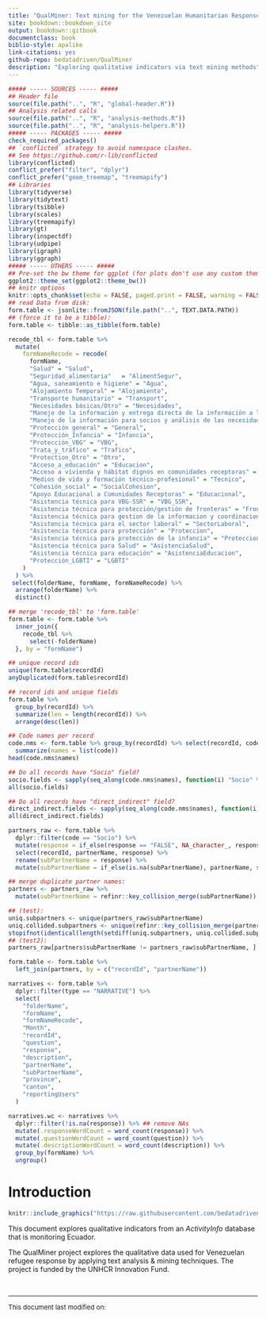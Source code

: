 ```yaml
--- 
title: "QualMiner: Text mining for the Venezuelan Humanitarian Response in Ecuador"
site: bookdown::bookdown_site
output: bookdown::gitbook
documentclass: book
biblio-style: apalike
link-citations: yes
github-repo: bedatadriven/QualMiner
description: "Exploring qualitative indicators via text mining methods"
---
```


```r
##### ----- SOURCES ----- #####
## Header file
source(file.path("..", "R", "global-header.R"))
## Analysis related calls
source(file.path("..", "R", "analysis-methods.R"))
source(file.path("..", "R", "analysis-helpers.R"))
##### ----- PACKAGES ----- #####
check_required_packages()
## `conflicted` strategy to avoid namespace clashes.
## See https://github.com/r-lib/conflicted
library(conflicted)
conflict_prefer("filter", "dplyr")
conflict_prefer("geom_treemap", "treemapify")
## Libraries
library(tidyverse)
library(tidytext)
library(tsibble)
library(scales)
library(treemapify)
library(gt)
library(inspectdf)
library(udpipe)
library(igraph)
library(ggraph)
##### ----- OTHERS ----- #####
## Pre-set the bw theme for ggplot (for plots don't use any custom theme).
ggplot2::theme_set(ggplot2::theme_bw())
## knitr options
knitr::opts_chunk$set(echo = FALSE, paged.print = FALSE, warning = FALSE)
## read Data from disk:
form.table <- jsonlite::fromJSON(file.path("..", TEXT.DATA.PATH))
## (force it to be a tibble):
form.table <- tibble::as_tibble(form.table)
```

```r
recode_tbl <- form.table %>% 
  mutate(
    formNameRecode = recode(
      formName,
      "Salud" = "Salud",
      "Seguridad_alimentaria"	= "AlimentSegur",
      "Agua, saneamiento e higiene" = "Agua",
      "Alojamiento Temporal" = "Alojamiento",
      "Transporte humanitario" = "Transport",
      "Necesidades básicas/Otro" = "Necesidades",
      "Manejo de la información y entrega directa de la información a la población" = "Poblacion",
      "Manejo de la información para socios y análisis de las necesidades" = "Socios",
      "Protección general" = "General",
      "Protección_Infancia" = "Infancia",
      "Protección_VBG" = "VBG",
      "Trata_y_tráfico" = "Trafico",
      "Protection_Otro" = "Otro",
      "Acceso_a_educación" = "Educacion",
      "Acceso a vivienda y hábitat dignos en comunidades receptoras" = "Habitat",
      "Medios de vida y formación técnico-profesional" = "Tecnico",
      "Cohesión_social" = "SocialCohesion",
      "Apoyo Educacional a Comunidades Receptoras" = "Educacional",
      "Asistencia técnica para VBG-SSR" = "VBG_SSR",
      "Asistencia técnica para protección/gestión de fronteras" = "Fronteras",
      "Asistencia técnica para gestion de la informacion y coordinacion" = "Coordinacion",
      "Asistencia técnica para el sector laboral" = "SectorLaboral",
      "Asistencia técnica para protección" = "Proteccion",
      "Asistencia técnica para protección de la infancia" = "ProteccionInfancia",
      "Asistencia técnica para Salud" = "AsistenciaSalud",
      "Asistencia técnica para educación" = "AsistenciaEducacion",
      "Protección_LGBTI" = "LGBTI"
    )
  ) %>% 
 select(folderName, formName, formNameRecode) %>% 
  arrange(folderName) %>% 
  distinct()

## merge 'recode_tbl' to 'form.table'
form.table <- form.table %>% 
  inner_join({
    recode_tbl %>% 
      select(-folderName)
  }, by = "formName")
```

```r
## unique record ids
unique(form.table$recordId)
anyDuplicated(form.table$recordId)

## record ids and unique fields
form.table %>% 
  group_by(recordId) %>% 
  summarize(len = length(recordId)) %>% 
  arrange(desc(len))

## Code names per record
code.nms <- form.table %>% group_by(recordId) %>% select(recordId, code) %>% 
  summarize(names = list(code))
head(code.nms$names)

## Do all records have "Socio" field?
socio.fields <- sapply(seq_along(code.nms$names), function(i) "Socio" %in% code.nms$names[[i]])
all(socio.fields)

## Do all records have "direct_indirect" field?
direct_indirect.fields <- sapply(seq_along(code.nms$names), function(i) "direct_indirect" %in% code.nms$names[[i]])
all(direct_indirect.fields)
```

```r
partners_raw <- form.table %>% 
  dplyr::filter(code == "Socio") %>% 
  mutate(response = if_else(response == "FALSE", NA_character_, response)) %>% # recode FALSE as NA
  select(recordId, partnerName, response) %>% 
  rename(subPartnerName = response) %>% 
  mutate(subPartnerName = if_else(is.na(subPartnerName), partnerName, subPartnerName))
```

```r
## merge duplicate partner names:
partners <- partners_raw %>% 
  mutate(subPartnerName = refinr::key_collision_merge(subPartnerName))

## (test):
uniq.subpartners <- unique(partners_raw$subPartnerName)
uniq.collided.subpartners <- unique(refinr::key_collision_merge(partners_raw$subPartnerName))
stopifnot(identical(length(setdiff(uniq.subpartners, uniq.collided.subpartners)), 1L))
## (test2):
partners_raw[partners$subPartnerName != partners_raw$subPartnerName, ]
```

```r
form.table <- form.table %>% 
  left_join(partners, by = c("recordId", "partnerName"))
```

```r
narratives <- form.table %>%
  dplyr::filter(type == "NARRATIVE") %>%
  select(
    "folderName",
    "formName",
    "formNameRecode",
    "Month",
    "recordId",
    "question",
    "response",
    "description",
    "partnerName",
    "subPartnerName",
    "province",
    "canton",
    "reportingUsers"
  )
```

```r
narratives.wc <- narratives %>%
  dplyr::filter(!is.na(response)) %>% ## remove NAs
  mutate(.responseWordCount = word_count(response)) %>%
  mutate(.questionWordCount = word_count(question)) %>%
  mutate(.descriptionWordCount = word_count(description)) %>%
  group_by(formName) %>%
  ungroup()
```

# Introduction {-#introduction}

```r
knitr::include_graphics("https://raw.githubusercontent.com/bedatadriven/QualMiner/master/media/qualminer-logo.png")
```

This document explores qualitative indicators from an *ActivityInfo* database
that is monitoring Ecuador.

The QualMiner project explores the qualitative data used for Venezuelan refugee
response by applying text analysis & mining techniques. The project is funded by
the UNHCR Innovation Fund.

&nbsp;
<hr />
<div style="text-align: justify;font-size: small;">This document last modified on: <span id="modified" style="font-style:italic;"></span>
</div>
&nbsp;

<script>
  let x = new Date(document.lastModified);
  let dx = x.toISOString();
  document.getElementById("modified").innerHTML = dx;
</script>


